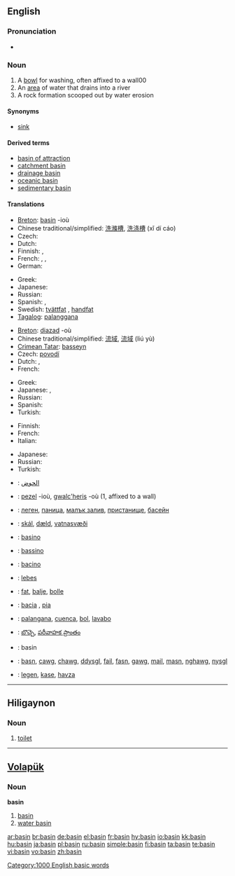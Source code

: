 ==English==

{{wikipedia}}

===Pronunciation===
* {{audio|en-us-basin.ogg|Audio (US)}}
*: {{rhymes|eɪsən}}

===Noun===
{{en-noun}}

# A [[bowl]] for washing, often affixed to a wall00
# An [[area]] of water that drains into a river
# A rock formation scooped out by water erosion

====Synonyms====
* {{sense|bowl}} [[sink]]

====Derived terms====
* [[basin of attraction]]
* [[catchment basin]]
* [[drainage basin]]
* [[oceanic basin]]
* [[sedimentary basin]]

====Translations====
{{trans-top|bowl for washing, often affixed to a wall}}
* [[Breton]]: [[#Breton|basin]] {{f}} -ioù
* Chinese traditional/simplified: [[洗滌槽]], [[洗涤槽]] (xǐ dí cáo)
* Czech: {{t-|cs|umyvadlo|n}}
* Dutch: {{t+|nl|bassin|n}}
* Finnish: {{t+|fi|amme}}, {{t-|fi|pesuallas}}
* French: {{t+|fr|cuvette|f}}, {{t+|fr|bassine|f}}, {{t+|fr|lavabo|m}}
* German: {{t+|de|Becken|n}}
{{trans-mid}}
* Greek: {{t+|el|νιπτήρας|m|sc=Grek}}
* Japanese: {{t-|ja|たらい|tr=tarai|sc=Jpan}}
* Russian: {{t+|ru|таз|sc=Cyrl}}
* Spanish: {{t|es|pileta|f}}, {{t-|es|lavamanos|m}}
* Swedish: [[tvättfat]] {{n}}, [[handfat]] {{n}}
* [[Tagalog]]: [[palanggana]] {{n}}
{{trans-bottom}}

{{trans-top|area of water that drains into a river}}
* [[Breton]]: [[diazad]] {{m}} -où
* Chinese traditional/simplified: [[流域]], [[流域]] (liú yù)
* [[Crimean Tatar]]: [[basseyn]]
* Czech: [[povodí]] {{n}}
* Dutch: {{t+|nl|stroomgebied|n}}, {{t+|nl|bekken|n}}
* French: {{t+|fr|bassin|m}}
{{trans-mid}}
* Greek: {{t+|el|λεκάνη απορροής|f|sc=Grek}}
* Japanese: {{t|ja|盆地|tr=bonchi|sc=Jpan}}, {{t|ja|流域|tr=ryūiki|sc=Jpan}}
* Russian: {{t+|ru|бассейн|sc=Cyrl}}
* Spanish: {{t-|es|cuenca|f}}
* Turkish: {{t+|tr|havza}}
{{trans-bottom}}

{{trans-top|rock formation scooped out by water erosion}}
* Finnish: {{t+|fi|syvänne}}
* French: {{t+|fr|bassin|m}}
* Italian: {{t+|it|conca}}
{{trans-mid}}
* Japanese: {{t|ja|入り江|tr=irie|sc=Jpan}}
* Russian: {{t+|ru|бассейн|sc=Cyrl}}
* Turkish: {{t+|tr|koy}}
{{trans-bottom}}

{{checktrans-top}}
* {{ttbc|Arabic}}: [[الحوض]]
* {{ttbc|Breton}}: [[pezel]] {{f}} -ioù, [[gwalc'heris]] {{m}} -où (1, affixed to a wall)
* {{ttbc|Bulgarian}}: [[леген]], [[паница]], [[малък залив]], [[пристанище]], [[басейн]]
* {{ttbc|Icelandic}}: [[skál]], [[dæld]], [[vatnasvæði]]
* {{ttbc|Ido}}: [[basino]]
* {{ttbc|Interlingua}}: [[bassino]]
* {{ttbc|Italian}}: [[bacino]]
{{trans-mid}}
* {{ttbc|Latin}}: [[lebes]]
* {{ttbc|Norwegian}}: [[fat]], [[balje]], [[bolle]]
* {{ttbc|Portuguese}}: [[bacia]] {{f}}, [[pia]] {{f}}
* {{ttbc|Spanish}}: [[palangana]], [[cuenca]], [[bol]], [[lavabo]]
* {{ttbc|Telugu}}: [[బొచ్చె]], [[పరీవాహక ప్రాంతం]]
* {{ttbc|Volapük}}: basin
* {{ttbc|Welsh}}: [[basn]], [[cawg]], [[chawg]], [[ddysgl]], [[fail]], [[fasn]], [[gawg]], [[mail]], [[masn]], [[nghawg]], [[nysgl]]
* {{ttbc|Turkish}}: [[legen]], [[kase]], [[havza]]
{{trans-bottom}}

[[Category:1000 English basic words]]

----

==Hiligaynon==

===Noun===
{{infl|hil|noun}}

# [[toilet]]

----

==[[Volapük]]==

===Noun===
'''basin'''

# [[basin]]
# [[water basin]]

[[ar:basin]]
[[br:basin]]
[[de:basin]]
[[el:basin]]
[[fr:basin]]
[[hy:basin]]
[[io:basin]]
[[kk:basin]]
[[hu:basin]]
[[ja:basin]]
[[pl:basin]]
[[ru:basin]]
[[simple:basin]]
[[fi:basin]]
[[ta:basin]]
[[te:basin]]
[[vi:basin]]
[[vo:basin]]
[[zh:basin]]